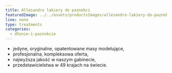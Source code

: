 ```yaml
---
title: Allesandro lakiery do paznokci
featuredImage: ../../assets/productsImages/allesandro-lakiery-do-paznokci.jpg
line: none
type: treatments
categories:
  - dłonie-i-paznokcie
---
```


- jedyne, oryginalne, opatentowane masy modelujące,
- profesjonalna, kompleksowa oferta,
- najwyższa jakość w naszym gabinecie,
- przedstawicielstwa w 49 krajach na świecie.

